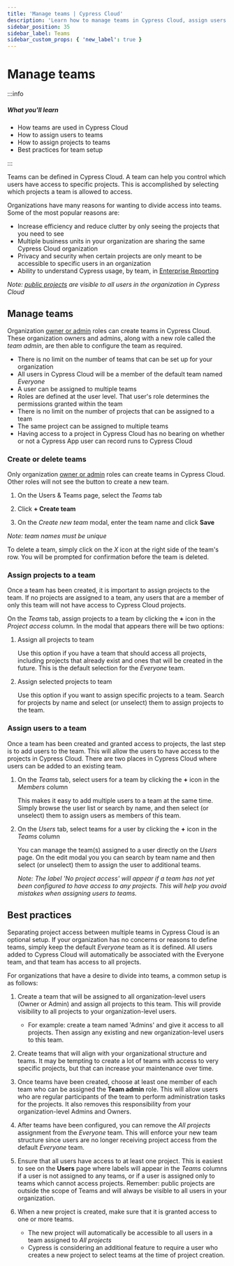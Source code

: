 ```yaml
---
title: 'Manage teams | Cypress Cloud'
description: 'Learn how to manage teams in Cypress Cloud, assign users to teams, and assign projects to teams.'
sidebar_position: 35
sidebar_label: Teams
sidebar_custom_props: { 'new_label': true }
---
```


<ProductHeading product="cloud" />

# Manage teams

:::info

##### <Icon name="question-circle" color="#4BBFD2" /> What you'll learn

- How teams are used in Cypress Cloud
- How to assign users to teams
- How to assign projects to teams
- Best practices for team setup

:::

Teams can be defined in Cypress Cloud. A team can help you control which users have
access to specific projects. This is accomplished by selecting which projects a team
is allowed to access.

Organizations have many reasons for wanting to divide access into teams. Some of the most
popular reasons are:

- Increase efficiency and reduce clutter by only seeing the projects that you need to see
- Multiple business units in your organization are sharing the same Cypress Cloud organization
- Privacy and security when certain projects are only meant to be accessible to specific users
  in an organization
- Ability to understand Cypress usage, by team, in [Enterprise Reporting](/cloud/features/analytics/enterprise-reporting)

_Note: [public projects](https://on.cypress.io/what-is-project-access) are visible to all users in the organization in Cypress Cloud_

## Manage teams

Organization [owner or admin](/cloud/account-management/users#User-roles) roles can create
teams in Cypress Cloud. These organization owners and admins, along with a new role called
the _team admin_, are then able to configure the team as required.

- There is no limit on the number of teams that can be set up for your organization
- All users in Cypress Cloud will be a member of the default team named _Everyone_
- A user can be assigned to multiple teams
- Roles are defined at the user level. That user's role determines the permissions granted
  within the team
- There is no limit on the number of projects that can be assigned to a team
- The same project can be assigned to multiple teams
- Having access to a project in Cypress Cloud has no bearing on whether or not a Cypress App user can record runs to Cypress Cloud

### Create or delete teams

Only organization [owner or admin](/cloud/account-management/users#User-roles) roles can create
teams in Cypress Cloud. Other roles will not see the button to create a new team.

1. On the Users & Teams page, select the _Teams_ tab
2. Click **+ Create team**

   <DocsImage
     src="/img/cloud/teams/create-new-team.png"
     alt="Nagivate to the Users & Teams page and see a button to create a new team."
   />

3. On the _Create new team_ modal, enter the team name and click **Save**

_Note: team names must be unique_

To delete a team, simply click on the _X_ icon at the right side of the team's row.
You will be prompted for confirmation before the team is deleted.

### Assign projects to a team

Once a team has been created, it is important to assign projects to the team. If no
projects are assigned to a team, any users that are a member of only this team will not
have access to Cypress Cloud projects.

<DocsImage
  src="/img/cloud/teams/assign-projects-to-team.png"
  alt="Click the + icon to assign projects to a team."
/>

On the _Teams_ tab, assign projects to a team by clicking the **+** icon in the
_Project access_ column. In the modal that appears there will be two options:

1. Assign all projects to team

   Use this option if you have a team that should access all projects, including projects that
   already exist and ones that will be created in the future. This is the default selection for
   the _Everyone_ team.

   <DocsImage
     src="/img/cloud/teams/assign-projects-to-team-modal-all.png"
     alt="When assigning projects to a team, you can select All Projects that either exist or that may be created in the future."
   />

2. Assign selected projects to team

   Use this option if you want to assign specific projects to a team. Search for projects by name
   and select (or unselect) them to assign projects to the team.

   <DocsImage
     src="/img/cloud/teams/assign-projects-to-team-modal-selected.png"
     alt="When assigning projects to a team, you can select individual projects from a list."
   />

### Assign users to a team

Once a team has been created and granted access to projects, the last step is to add
users to the team. This will allow the users to have access to the projects in Cypress Cloud.
There are two places in Cypress Cloud where users can be added to an existing team.

1. On the _Teams_ tab, select users for a team by clicking the **+** icon in the _Members_ column

   This makes it easy to add multiple users to a team at the same time. Simply browse the user list
   or search by name, and then select (or unselect) them to assign users as members of this team.

   <DocsImage
     src="/img/cloud/teams/assign-members-to-team.png"
     alt="Click the + icon to assign Cypress Cloud users to a team."
   />
   <DocsImage
     src="/img/cloud/teams/assign-members-to-team-modal.png"
     alt="When assigning users to a team, you can select individual users from a list."
   />

2. On the _Users_ tab, select teams for a user by clicking the **+** icon in the _Teams_ column

   You can manage the team(s) assigned to a user directly on the _Users_ page. On the edit modal
   you you can search by team name and then select (or unselect) them to assign the user to
   additional teams.

   _Note: The label 'No project access' will appear if a team has not yet been configured to have
   access to any projects. This will help you avoid mistakes when assigning users to teams._

   <DocsImage
     src="/img/cloud/teams/assign-team-to-user.png"
     alt="Click the + icon to assign a team to a specific user."
   />
   <DocsImage
     src="/img/cloud/teams/assign-team-to-user-modal.png"
     alt="When assigning a team to a specific user, you can select individual teams from a list."
   />

## Best practices

Separating project access between multiple teams in Cypress Cloud is an optional setup. If your
organization has no concerns or reasons to define teams, simply keep the default _Everyone_ team
as it is defined. All users added to Cypress Cloud will automatically be associated with the
Everyone team, and that team has access to all projects.

For organizations that have a desire to divide into teams, a common setup is as follows:

1. Create a team that will be assigned to all organization-level users (Owner or Admin) and assign
   all projects to this team. This will provide visibility to all projects to your organization-level users.

   - For example: create a team named 'Admins' and give it access to all projects. Then assign any
     existing and new organization-level users to this team.

2. Create teams that will align with your organizational structure and teams. It may be tempting to create
   a lot of teams with access to very specific projects, but that can increase your maintenance over time.

3. Once teams have been created, choose at least one member of each team who can be assigned the **Team admin**
   role. This will allow users who are regular participants of the team to perform administration tasks for the
   projects. It also removes this responsibility from your organization-level Admins and Owners.

4. After teams have been configured, you can remove the _All projects_ assignment from the _Everyone_ team.
   This will enforce your new team structure since users are no longer receiving project access from the default
   _Everyone_ team.

5. Ensure that all users have access to at least one project. This is easiest to see on the **Users** page
   where labels will appear in the _Teams_ columns if a user is not assigned to any teams, or if a user is
   assigned only to teams which cannot access projects. Remember: public projects are outside the scope of Teams
   and will always be visible to all users in your organization.

6. When a new project is created, make sure that it is granted access to one or more teams.

   - The new project will automatically be accessible to all users in a team assigned to _All projects_
   - Cypress is considering an additional feature to require a user who creates a new project to select teams
     at the time of project creation.
